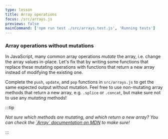 ```yaml
---
type: lesson
title: Array operations
focus: /src/arrays.js
previews: false
mainCommand: ['npm run test ./src/arrays.test.js', 'Running tests']
---
```


### Array operations without mutations 

In JavaScript, many common array operations _mutate_ the array, i.e. change the array values in-place. Let's fix that by writing some functions that replace these mutating operations with functions that return a new array instead of modifying the existing one.

Complete the `push`, `update`, and `pop` functions in `src/arrays.js` to get the same expected output without mutation. Feel free to use _non_-mutating array methods that return a new array, e.g. `.splice` or `.concat`, but make
sure not to use any _mutating_ methods!


:::tip

*Not sure which methods are mutating, and which return a new array? You can check the [\`Array\` documentation on MDN](https://developer.mozilla.org/en-US/docs/Web/JavaScript/Guide/Indexed_collections#Array_methods) to make sure!*

:::